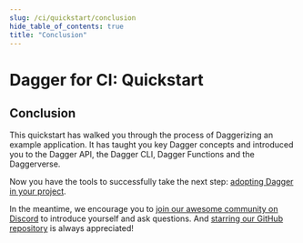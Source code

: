 ```yaml
---
slug: /ci/quickstart/conclusion
hide_table_of_contents: true
title: "Conclusion"
---
```


# Dagger for CI: Quickstart

## Conclusion

This quickstart has walked you through the process of Daggerizing an example application. It has taught you key Dagger concepts and introduced you to the Dagger API, the Dagger CLI, Dagger Functions and the Daggerverse.

Now you have the tools to successfully take the next step: [adopting Dagger in your project](../adopting).

In the meantime, we encourage you to [join our awesome community on Discord](https://discord.gg/dagger-io) to introduce yourself and ask questions. And [starring our GitHub repository](https://github.com/dagger/dagger) is always appreciated!
